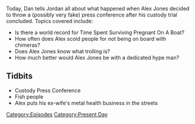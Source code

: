 {{DEFAULTSORT:
    #_EPISODE_0035:Custody Press Conference
}}{{Episode
    | title           = Custody Press Conference
    | caption         = [https://knowledgefight.libsyn.com/knowledge-fight-custody-press-conference Listen to this episode on Libsyn]
    | episodeNumber   = 35
    | length          = 02:07:46
    | airDate         = May 1, 2017
    | episodeType     = [[:Category:Present Day|Present Day]]
    | oocDrop         = It's fun to laugh at Alex Jones!
    | previousEpisode = [[34: April 25, 2017]]
    | nextEpisode     = [[36: June 29, 2015]]
}}

{{Stub}}

Today, Dan tells Jordan all about what happened when Alex Jones decided to throw a (possibly very fake) press conference after his custody trial concluded. Topics covered include:

*Is there a world record for Time Spent Surviving Pregnant On A Boat?
*How often does Alex scold people for not being on board with chimeras?
*Does Alex Jones know what trolling is?
*How much better would Alex Jones be with a dedicated hype man?

==Tidbits==

*Custody Press Conference
*Fish people
*Alex puts his ex-wife's metal health business in the streets

[[Category:Episodes]]
[[Category:Present Day]]
